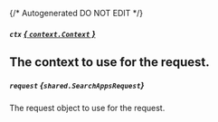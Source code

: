 {/* Autogenerated DO NOT EDIT  */}

##### `ctx` [*{ `context.Context` }*](https://pkg.go.dev/context#Context)
The context to use for the request.
---
##### `request` *{`shared.SearchAppsRequest`}*
The request object to use for the request.

<Collapsible openLabel={Labels.showProperties} closeLabel={Labels.hideProperties}>
  <SearchAppsRequest />
</Collapsible>


